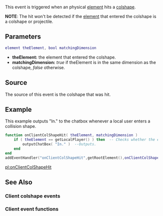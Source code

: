 {{Client event}}

This event is triggered when an physical [[/element.md|element]] hits a [[/colshape.md|colshape]].

'''NOTE''': The hit won't be detected if the [[/element.md|element]] that entered the colshape is a colshape or projectile.

==Parameters==
<syntaxhighlight lang="lua">
element theElement, bool matchingDimension
</syntaxhighlight>
*'''theElement:''' the element that entered the colshape.
*'''matchingDimension:''' ''true'' if theElement is in the same dimension as the colshape, ''false'' otherwise.

==Source==
The source of this event is the colshape that was hit.

==Example== 
This example outputs "In." to the chatbox whenever a local user enters a collision shape.
<syntaxhighlight lang="lua">
function onClientColShapeHit( theElement, matchingDimension )
    if ( theElement == getLocalPlayer() ) then  -- Checks whether the entering element is the local player
        outputChatBox( "In." )  --Outputs.
    end
end
addEventHandler("onClientColShapeHit",getRootElement(),onClientColShapeHit)
</syntaxhighlight>

[[/pl:onClientColShapeHit.md|pl:onClientColShapeHit]]

==See Also==
===Client colshape events===
{{Client_colshape_events}}
===Client event functions===
{{Client_event_functions}}